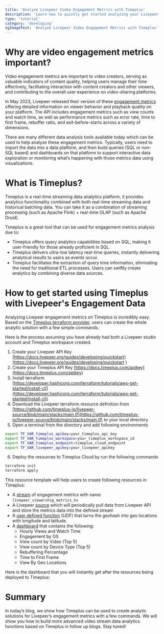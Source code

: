 ```yaml
---
title: 'Analyze Livepeer Video Engagement Metrics with Timeplus'
description: 'Learn how to quickly get started analyzing your Livepeer video engagement metrics with Timeplus.'
type: 'tutorial'
category: 'developing'
ogImageText: 'Analyze Livepeer Video Engagement Metrics with Timeplus'
---
```



<BlogHeader />

# Why are video engagement metrics important?

Video engagement metrics are important to video creators, serving as valuable indicators of content quality, helping users manage their time effectively, facilitating interaction with content creators and other viewers, and contributing to the overall user experience on video-sharing platforms. 

In May 2023, Livepeer released their version of these [engagement metrics](/guides/developing/viewer-engagement) offering detailed information on viewer behavior and playback quality on your platform. The API includes engagement metrics such as view counts and watch time, as well as performance metrics such as error rate, time to first frame, rebuffer ratio, and exit-before-starts across a variety of dimensions.

There are many different data analysis tools available today which can be used to help analyze these engagement metrics.  Typically, users need to import the data into a data platform, and then build queries (SQL or non-SQL based) and dashboards on that platform to support interactive data exploration or monitoring what’s happening with those metrics data using visualizations.

# What is Timeplus?

Timeplus is a real-time streaming data analytics platform, it provides analytics functionality combined with both real-time streaming data and historical batching data.  You can take it as a combination of streaming processing (such as Apache Flink)  + real-time OLAP (such as Apache Druid).

Timeplus is a great tool that can be used for engagement metrics analysis due to:
* Timeplus offers query analytics capabilities based on SQL, making it user-friendly for those already proficient in SQL.
* Timeplus delivers ultra-low latency real-time queries, instantly delivering analytical results to users as events occur.
* Timeplus facilitates the extraction of query time information, eliminating the need for traditional ETL processes. Users can swiftly create analytics by combining diverse data sources.



# How to get started using Timeplus with Livepeer's Engagement Data

Analyzing Livepeer engagement metrics on Timeplus is incredibly easy. Based on the [Timeplus terraform provider](https://www.timeplus.com/post/timeplus-terraform-provider), users can create the whole analytic solution with a few simple commands.  

Here is the process assuming you have already had both a Livepeer studio account and Timeplus workspace created.

1. Create your Livepeer API Key [https://docs.livepeer.org/guides/developing/quickstart](https://docs.livepeer.org/guides/developing/quickstart )
2. Create your Timeplus API Key [https://docs.timeplus.com/apikey](https://docs.timeplus.com/apikey) 
3. Install terraform [https://developer.hashicorp.com/terraform/tutorials/aws-get-started/install-cli](https://developer.hashicorp.com/terraform/tutorials/aws-get-started/install-cli) 
4. Download the Livepeer terraform resource definition from [https://github.com/timeplus-io/livepeer-source/blob/main/stacks/main.tf](https://github.com/timeplus-io/livepeer-source/blob/main/stacks/main.tf)  to your local directory
5. Open a terminal from the directory and add following environments 

```bash
export TF_VAR_timeplus_apikey=your_timeplus_api_key
export TF_VAR_timeplus_workspace=your_timeplus_workspace_id
export TF_VAR_timeplus_endpoint=timeplus_cloud_endpoint
export TF_VAR_livepeer_apikey=your_livepeer_apikey
```

6. Deploy the resources to Timeplus Cloud by run the following commands

```bash
terraform init
terraform apply
```

This resource template will help users to create following resources in Timeplus:

* A [stream](https://docs.timeplus.com/working-with-streams) of engagement metrics with name `livepeer_viewership_metrics_kv`
* A Livepeer [source](https://docs.timeplus.com/source) which will periodically pull data from Livepeer API and store the metrics data into the defined stream
* A [user defined function](https://docs.timeplus.com/udf) (UDF) that turns the geohash into geo locations with longitude and latitude.
* A [dashboard](https://docs.timeplus.com/viz#dashboard) that contains the following:
  * Hourly Views and Watch Time
  * Engagement by OS
  * View count by Video (Top 5)
  * View count by Device Type (Top 5)
  * Rebuffering Percentage
  * Time to First Frame
  * View By Geo Locations

Here is the dashboard that you will instantly get after the resources being deployed to Timeplus:


# Summary

In today’s blog, we show how Timeplus can be used to create analytic solutions for Livepeer’s engagement metrics with a few commands.  We will show you how to build more advanced video stream data analytics functions based on Timeplus in follow up blogs. Stay tuned!
